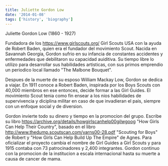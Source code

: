 ```yaml
---
title: Juliette Gordon Low
date: '2014-01-08'
tags: ['history', 'biography']
---
```


Juliette Gordon Low (1860 - 1927)

Fundadora de los https://www.girlscouts.org/ Girl Scouts USA con la ayuda de Robert Baden, quien era el fundador del movimiento Scout. Nacida en Savannah Georgia, Gordon sufrio en su infancia de constantes accidentes y enfermedades que debilitaron su capacidad auiditiva. Su tiempo libre lo utilizo para desarrollar sus habilidades artisticas, con sus primos emprendio un periodico local llamado "The Malbone Bouquet".

Despues de la muerte de su esposo William Mackay Low, Gordon se dedica a viajar. En 1911 conoce a Robert Baden, inspirada por los Boys Scouts con 40,000 miembros en ese entonces, decide formar a las Girl Guides. El movimiento Scout tenia como fin ensear a los nios habilidades de supervivencia y diciplina militar en caso de que invadieran el pais, siempre con un enfoque social y de diversion.

Gordon invierte todo su dinero y tiempo en la promocion del grupo. Escribe su libro https://archive.org/details/howgirlscanhelp00gilwgoog "How Girls Can Help Their Country", basado en el libro http://www.thedump.scoutscan.com/yarns00-28.pdf "Scouting for Boys" de Robert y "How Girls Can Help Build Up The Empire" de Agnes. Para oficializar el proyecto cambia el nombre de Girl Guides a Girl Scouts y para 1915 contaba con 73 patrocinadores y 2,400 integrantes. Gordon continuo con la promocion de la institucion a escala internacional hasta su muerte a causa de cancer de mama.

